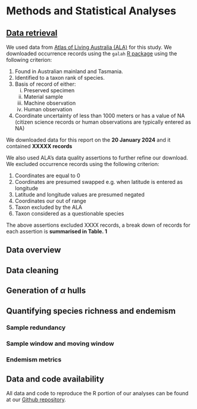 # Methods and Statistical Analyses

## [Data retrieval](https://github.com/invertsau/inverthotspot/blob/main/R/01_ala_data_retrieval_mygalomorph.Rmd)

We used data from [Atlas of Living Australia (ALA)]() for this study. We downloaded occurrence records using the `galah` [R package]() using the following criterion: 

1. Found in Australian mainland and Tasmania.
2. Identified to a taxon rank of species.
3. Basis of record of either: 
    i) Preserved specimen
    ii) Material sample
    iii) Machine observation 
    iv) Human observation 
4. Coordinate uncertainty of less than 1000 meters or has a value of NA (citizen science records or human observations are typically entered as NA)

We downloaded data for this report on the **20 January 2024** and it contained **XXXXX records**

We also used ALA's data quality assertions to further refine our download. We excluded occurrence records using the following criterion:

1. Coordinates are equal to 0
2. Coordinates are presumed swapped e.g. when latitude is entered as longitude
3. Latitude and longitude values are presumed negated 
4. Coordinates our out of range
5. Taxon excluded by the ALA
5. Taxon considered as a questionable species

The above assertions excluded XXXX records, a break down of records for each assertion is **summarised in Table. 1**

## Data overview



## Data cleaning

<!-- Ashley -->

## Generation of $\alpha$ hulls 

## Quantifying species richness and endemism

<!-- Biodiverse -->

### Sample redundancy

### Sample window and moving window

### Endemism metrics


## Data and code availability

All data and code to reproduce the R portion of our analyses can be found at our [Github repository](https://github.com/invertsau/inverthotspot). 